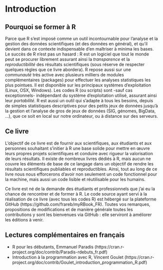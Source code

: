 # Introduction {#intro}

\adjustmtc
\minitoc

## Pourquoi se former à R
Parce que R s'est imposé comme un outil incontournable pour l'analyse et la gestion des données scientifiques (et des données en général), et qu'il devient dans ce contexte indispensable d'en maîtriser à minima les bases. Le succès de R n'est pas un hasard : R est un logiciel que tout le monde peut se procurer librement assurant ainsi la *transparence* et la *reproductibilité* des résultats scientifiques (sous réserve de respecter quelques règles que ce livre abordera). R repose aussi sur une *communauté* très active avec plusieurs milliers de modules complémentaires (packages) pour effectuer les analyses statistiques les plus pointues. Il est disponible sur les principaux systèmes d'exploitation (Linux, OSX, Windows). Les codes R (ou scripts) sont -sauf cas exceptionnels- indépendant du système d'exploitation utilisé, assurant ainsi leur *portabilité*. R est aussi un outil qui s'adapte à tous les besoins, depuis de simples statistiques descriptives pour des petits jeux de données jusqu'à la gestion et l'analyse de gros de jeux de données (SIG, génomes, BigData, ...), que ce soit en local sur notre ordinateur, ou à distance sur des serveurs.

## Ce livre
L'objectif de ce livre est de fournir aux scientifiques, aux étudiants et aux personnes souhaitant s'initier à R une base solide pour mettre en œuvre leurs propres projets scientifiques et conduire avec rigueur la valorisation de leurs résultats. Il existe de nombreux livres dédiés à R, mais aucun ne couvre les éléments de base de ce langage dans un objectif de rendre les résultats scientifiques publiables et reproductibles. Ainsi, tout au long de ce livre nous nous efforcerons d’avoir non seulement un code fonctionnel pour la machine, mais aussi un code lisible et réutilisable pour les humains.

Ce livre est né de la demande des étudiants et professionnels que j'ai eu la chance de rencontrer et de former à R. Le code source ayant servi à la réalisation de ce livre (avec tous les codes R) est hébergé sur la plateforme GitHub (https://github.com/frareb/myRBook_FR). Toutes vos remarques, propositions de modifications et de manière générale toutes les contributions y sont les bienvenues via GitHub : elle serviront à améliorer les éditions à venir. 

## Lectures complémentaires en français

* R pour les débutants, Emmanuel Paradis (https://cran.r-project.org/doc/contrib/Paradis-rdebuts_fr.pdf)
* Introduction à la programmation avec R, Vincent Goulet (https://cran.r-project.org/doc/contrib/Goulet_introduction_programmation_R.pdf)
